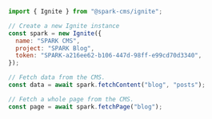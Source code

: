 ```js filename="ignite.js" showLineNumbers copy
import { Ignite } from "@spark-cms/ignite";

// Create a new Ignite instance
const spark = new Ignite({
  name: "SPARK CMS",
  project: "SPARK Blog",
  token: "SPARK-a216ee62-b106-447d-98ff-e99cd70d3340",
});

// Fetch data from the CMS.
const data = await spark.fetchContent("blog", "posts");

// Fetch a whole page from the CMS.
const page = await spark.fetchPage("blog");
```